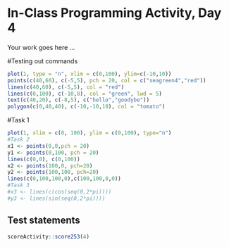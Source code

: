 # In-Class Programming Activity, Day 4

Your work goes here ...

#Testing out commands
```r
plot(1, type = "n", xlim = c(0,100), ylim=c(-10,10))
points(c(40,60), c(-5,5), pch = 20, col = c("seagreen4","red"))
lines(c(40,60), c(-5,5), col = "red")
lines(c(0,100), c(-10,8), col = "green", lwd = 5)
text(c(40,20), c(-8,5), c("hello","goodybe"))
polygon(c(0,40,40), c(-10,-10,10), col = "tomato")
```

#Task 1
```r
plot(1, xlim = c(0, 100), ylim = c(0,100), type="n")
#Task 2
x1 <- points(0,0,pch = 20)
y1 <- points(0,100, pch = 20)
lines(c(0,0), c(0,100))
x2 <- points(100,0, pch=20)
y2 <- points(100,100, pch=20)
lines(c(0,100,100,0),c(100,100,0,0))
#Task 3
#x3 <- lines(c(cos(seq(0,2*pi))))
#y3 <- lines(sin(seq(0,2*pi))))
```



## Test statements

```r
scoreActivity::score253(4)
```